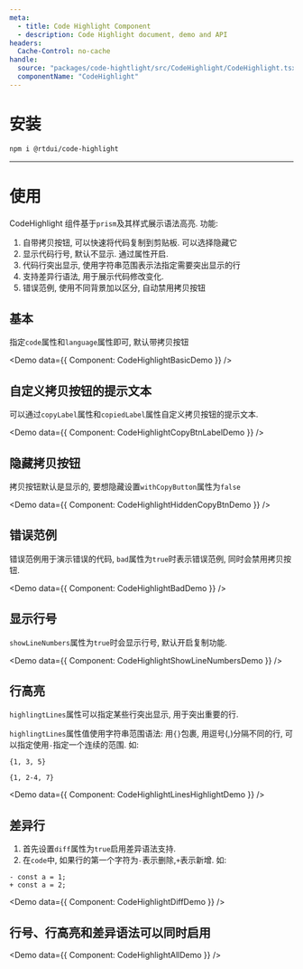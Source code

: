 ```yaml
---
meta:
  - title: Code Highlight Component
  - description: Code Highlight document, demo and API
headers:
  Cache-Control: no-cache
handle:
  source: "packages/code-hightlight/src/CodeHighlight/CodeHighlight.tsx"
  componentName: "CodeHighlight"
---
```



# 安装

```sh
npm i @rtdui/code-highlight
```

---

# 使用

CodeHighlight 组件基于`prism`及其样式展示语法高亮. 功能:

1. 自带拷贝按钮, 可以快速将代码复制到剪贴板. 可以选择隐藏它
2. 显示代码行号, 默认不显示. 通过属性开启.
3. 代码行突出显示, 使用字符串范围表示法指定需要突出显示的行
4. 支持差异行语法, 用于展示代码修改变化.
5. 错误范例, 使用不同背景加以区分, 自动禁用拷贝按钮

## 基本

指定`code`属性和`language`属性即可, 默认带拷贝按钮

<Demo data={{ Component: CodeHighlightBasicDemo }} />

## 自定义拷贝按钮的提示文本

可以通过`copyLabel`属性和`copiedLabel`属性自定义拷贝按钮的提示文本.

<Demo data={{ Component: CodeHighlightCopyBtnLabelDemo }} />

## 隐藏拷贝按钮

拷贝按钮默认是显示的, 要想隐藏设置`withCopyButton`属性为`false`

<Demo data={{ Component: CodeHighlightHiddenCopyBtnDemo }} />

## 错误范例

错误范例用于演示错误的代码, `bad`属性为`true`时表示错误范例, 同时会禁用拷贝按钮.

<Demo data={{ Component: CodeHighlightBadDemo }} />

## 显示行号

`showLineNumbers`属性为`true`时会显示行号, 默认开启复制功能.

<Demo data={{ Component: CodeHighlightShowLineNumbersDemo }} />

## 行高亮

`highlingtLines`属性可以指定某些行突出显示, 用于突出重要的行.

`highlingtLines`属性值使用字符串范围语法: 用`{}`包裹, 用逗号(,)分隔不同的行, 可以指定使用`-`指定一个连续的范围. 如:

```
{1, 3, 5}

{1, 2-4, 7}
```

<Demo data={{ Component: CodeHighlightLinesHighlightDemo }} />

## 差异行

1. 首先设置`diff`属性为`true`启用差异语法支持.
2. 在`code`中, 如果行的第一个字符为`-`表示删除,`+`表示新增. 如:

```
- const a = 1;
+ const a = 2;
```

<Demo data={{ Component: CodeHighlightDiffDemo }} />

## 行号、行高亮和差异语法可以同时启用

<Demo data={{ Component: CodeHighlightAllDemo }} />
